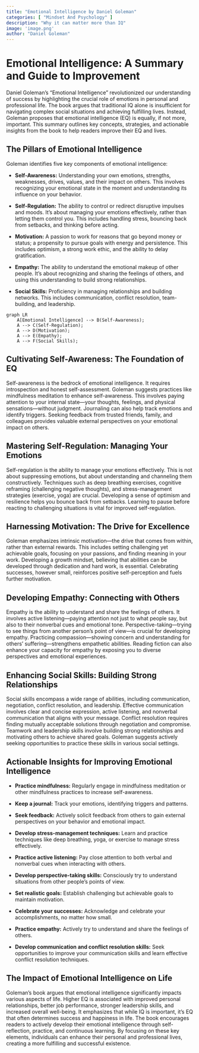 ```yaml
---
title: "Emotional Intelligence by Daniel Goleman"
categories: [ "Mindset And Psychology" ]
description: "Why it can matter more than IQ"
image: 'image.png'
author: "Daniel Goleman"
---
```

# Emotional Intelligence: A Summary and Guide to Improvement

Daniel Goleman's "Emotional Intelligence" revolutionized our understanding of success by highlighting the crucial role of emotions in personal and professional life.  The book argues that traditional IQ alone is insufficient for navigating complex social situations and achieving fulfilling lives.  Instead, Goleman proposes that emotional intelligence (EQ) is equally, if not more, important. This summary outlines key concepts, strategies, and actionable insights from the book to help readers improve their EQ and lives.

## The Pillars of Emotional Intelligence

Goleman identifies five key components of emotional intelligence:

* **Self-Awareness:**  Understanding your own emotions, strengths, weaknesses, drives, values, and their impact on others.  This involves recognizing your emotional state in the moment and understanding its influence on your behavior.

* **Self-Regulation:**  The ability to control or redirect disruptive impulses and moods. It's about managing your emotions effectively, rather than letting them control you. This includes handling stress, bouncing back from setbacks, and thinking before acting.

* **Motivation:**  A passion to work for reasons that go beyond money or status; a propensity to pursue goals with energy and persistence.  This includes optimism, a strong work ethic, and the ability to delay gratification.

* **Empathy:**  The ability to understand the emotional makeup of other people. It's about recognizing and sharing the feelings of others, and using this understanding to build strong relationships.

* **Social Skills:**  Proficiency in managing relationships and building networks. This includes communication, conflict resolution, team-building, and leadership.

```mermaid
graph LR
    A[Emotional Intelligence] --> B(Self-Awareness);
    A --> C(Self-Regulation);
    A --> D(Motivation);
    A --> E(Empathy);
    A --> F(Social Skills);
```

## Cultivating Self-Awareness: The Foundation of EQ

Self-awareness is the bedrock of emotional intelligence.  It requires introspection and honest self-assessment.  Goleman suggests practices like mindfulness meditation to enhance self-awareness. This involves paying attention to your internal state—your thoughts, feelings, and physical sensations—without judgment.  Journaling can also help track emotions and identify triggers.  Seeking feedback from trusted friends, family, and colleagues provides valuable external perspectives on your emotional impact on others.

## Mastering Self-Regulation: Managing Your Emotions

Self-regulation is the ability to manage your emotions effectively.  This is not about suppressing emotions, but about understanding and channeling them constructively.  Techniques such as deep breathing exercises, cognitive reframing (challenging negative thoughts), and stress-management strategies (exercise, yoga) are crucial.  Developing a sense of optimism and resilience helps you bounce back from setbacks.  Learning to pause before reacting to challenging situations is vital for improved self-regulation.

## Harnessing Motivation: The Drive for Excellence

Goleman emphasizes intrinsic motivation—the drive that comes from within, rather than external rewards.  This includes setting challenging yet achievable goals, focusing on your passions, and finding meaning in your work.  Developing a growth mindset, believing that abilities can be developed through dedication and hard work, is essential.  Celebrating successes, however small, reinforces positive self-perception and fuels further motivation.


## Developing Empathy: Connecting with Others

Empathy is the ability to understand and share the feelings of others.  It involves active listening—paying attention not just to what people say, but also to their nonverbal cues and emotional tone.  Perspective-taking—trying to see things from another person's point of view—is crucial for developing empathy.  Practicing compassion—showing concern and understanding for others' suffering—strengthens empathetic abilities.  Reading fiction can also enhance your capacity for empathy by exposing you to diverse perspectives and emotional experiences.

## Enhancing Social Skills: Building Strong Relationships

Social skills encompass a wide range of abilities, including communication, negotiation, conflict resolution, and leadership.  Effective communication involves clear and concise expression, active listening, and nonverbal communication that aligns with your message.  Conflict resolution requires finding mutually acceptable solutions through negotiation and compromise.  Teamwork and leadership skills involve building strong relationships and motivating others to achieve shared goals.  Goleman suggests actively seeking opportunities to practice these skills in various social settings.


## Actionable Insights for Improving Emotional Intelligence

* **Practice mindfulness:** Regularly engage in mindfulness meditation or other mindfulness practices to increase self-awareness.

* **Keep a journal:** Track your emotions, identifying triggers and patterns.

* **Seek feedback:**  Actively solicit feedback from others to gain external perspectives on your behavior and emotional impact.

* **Develop stress-management techniques:** Learn and practice techniques like deep breathing, yoga, or exercise to manage stress effectively.

* **Practice active listening:** Pay close attention to both verbal and nonverbal cues when interacting with others.

* **Develop perspective-taking skills:**  Consciously try to understand situations from other people's points of view.

* **Set realistic goals:**  Establish challenging but achievable goals to maintain motivation.

* **Celebrate your successes:** Acknowledge and celebrate your accomplishments, no matter how small.

* **Practice empathy:**  Actively try to understand and share the feelings of others.

* **Develop communication and conflict resolution skills:**  Seek opportunities to improve your communication skills and learn effective conflict resolution techniques.


## The Impact of Emotional Intelligence on Life

Goleman's book argues that emotional intelligence significantly impacts various aspects of life.  Higher EQ is associated with improved personal relationships, better job performance, stronger leadership skills, and increased overall well-being.  It emphasizes that while IQ is important, it's EQ that often determines success and happiness in life.  The book encourages readers to actively develop their emotional intelligence through self-reflection, practice, and continuous learning. By focusing on these key elements, individuals can enhance their personal and professional lives, creating a more fulfilling and successful existence.


